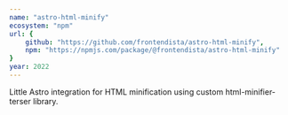 ```yaml
---
name: "astro-html-minify"
ecosystem: "npm"
url: {
	github: "https://github.com/frontendista/astro-html-minify",
	npm: "https://npmjs.com/package/@frontendista/astro-html-minify"
}
year: 2022
---
```



Little <Link kind="text" href="https://github.com/withastro/astro">Astro</Link> integration for HTML minification using custom <Link kind="text" href="https://github.com/frontendista/html-minifier-terser">html-minifier-terser</Link> library.
